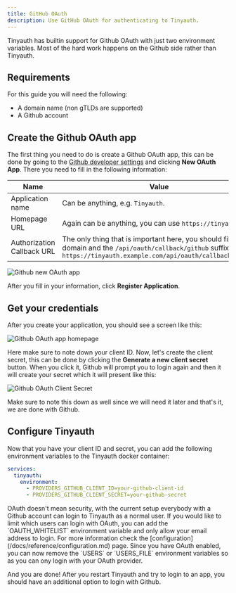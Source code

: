 ```yaml
---
title: GitHub OAuth
description: Use GitHub OAuth for authenticating to Tinyauth.
---
```


Tinyauth has builtin support for Github OAuth with just two environment variables. Most of the hard work happens on the Github side rather than Tinyauth.

## Requirements

For this guide you will need the following:

- A domain name (non gTLDs are supported)
- A Github account

## Create the Github OAuth app

The first thing you need to do is create a Github OAuth app, this can be done by going to the [Github developer settings](https://github.com/settings/developers) and clicking **New OAuth App**. There you need to fill in the following information:

| Name                       | Value                                                                                                                                                                            |
| -------------------------- | -------------------------------------------------------------------------------------------------------------------------------------------------------------------------------- |
| Application name           | Can be anything, e.g. `Tinyauth`.                                                                                                                                                |
| Homepage URL               | Again can be anything, you can use `https://tinyauth.app`.                                                                                                                       |
| Authorization Callback URL | The only thing that is important here, you should fill in your domain and the `/api/oauth/callback/github` suffix, e.g. `https://tinyauth.example.com/api/oauth/callback/github` |

![Github new OAuth app](/screenshots/github-new-oauth-app.png)

After you fill in your information, click **Register Application**.

## Get your credentials

After you create your application, you should see a screen like this:

![Github OAuth app homepage](/screenshots/github-oauth-app-homepage.png)

Here make sure to note down your client ID. Now, let's create the client secret, this can be done by clicking the **Generate a new client secret** button. When you click it, Github will prompt you to login again and then it will create your secret which it will present like this:

![Github OAuth Client Secret](/screenshots/github-oauth-client-secret.png)

Make sure to note this down as well since we will need it later and that's it, we are done with Github.

## Configure Tinyauth

Now that you have your client ID and secret, you can add the following environment variables to the Tinyauth docker container:

```yaml
services:
  tinyauth:
    environment:
      - PROVIDERS_GITHUB_CLIENT_ID=your-github-client-id
      - PROVIDERS_GITHUB_CLIENT_SECRET=your-github-secret
```

<Callout type="warning">
  OAuth doesn't mean security, with the current setup everybody with a Github
  account can login to Tinyauth as a normal user. If you would like to limit
  which users can login with OAuth, you can add the `OAUTH_WHITELIST`
  environment variable and only allow your email address to login. For more
  information check the [configuration](/docs/reference/configuration.md) page.
</Callout>

<Callout type="tip">
  Since you have OAuth enabled, you can now remove the `USERS` or `USERS_FILE`
  environment variables so as you can ony login with your OAuth provider.
</Callout>

And you are done! After you restart Tinyauth and try to login to an app, you should have an additional option to login with Github.

